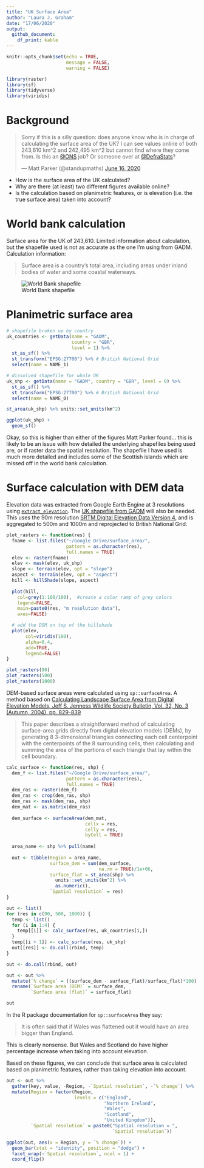 ```yaml
---
title: "UK Surface Area"
author: "Laura J. Graham"
date: "17/06/2020"
output: 
  github_document: 
    df_print: kable
---
```


```r
knitr::opts_chunk$set(echo = TRUE, 
                      message = FALSE,
                      warning = FALSE)
```


```r
library(raster)
library(sf)
library(tidyverse)
library(viridis)
```

# Background

<blockquote class="twitter-tweet" data-partner="tweetdeck"><p lang="en" dir="ltr">Sorry if this is a silly question: does anyone know who is in charge of calculating the surface area of the UK? I can see values online of both 243,610 km^2 and 242,495 km^2 but cannot find where they come from. Is this an <a href="https://twitter.com/ONS?ref_src=twsrc%5Etfw">@ONS</a> job? Or someone over at <a href="https://twitter.com/DefraStats?ref_src=twsrc%5Etfw">@DefraStats</a>?</p>&mdash; Matt Parker (@standupmaths) <a href="https://twitter.com/standupmaths/status/1272856901374672901?ref_src=twsrc%5Etfw">June 16, 2020</a></blockquote>
<script async src="https://platform.twitter.com/widgets.js" charset="utf-8"></script>

- How is the surface area of the UK calculated? 
- Why are there (at least) two different figures available online? 
- Is the calculation based on planimetric features, or is elevation (i.e. the true surface area) taken into account? 

# World bank calculation

Surface area for the UK of 243,610. Limited information about calculation, but the shapefile used is not as accurate as the one I'm using from GADM. Calculation information:

> Surface area is a country's total area, including areas under inland bodies of water and some coastal waterways. 

![World Bank shapefile](world_bank_sa.png)

# Planimetric surface area 

```r
# shapefile broken up by country
uk_countries <- getData(name = "GADM", 
                        country = "GBR", 
                        level = 1) %>% 
  st_as_sf() %>% 
  st_transform("EPSG:27700") %>% # British National Grid
  select(name = NAME_1)

# dissolved shapefile for whole UK
uk_shp <- getData(name = "GADM", country = "GBR", level = 0) %>% 
  st_as_sf() %>% 
  st_transform("EPSG:27700") %>% # British National Grid
  select(name = NAME_0)

st_area(uk_shp) %>% units::set_units(km^2)

ggplot(uk_shp) + 
  geom_sf()
```

Okay, so this is higher than either of the figures Matt Parker found... this is likely to be an issue with how detailed the underlying shapefiles being used are, or if raster data the spatial resolution. The shapefile I have used is much more detailed and includes some of the Scottish islands which are missed off in the world bank calculation. 

# Surface calculation with DEM data

Elevation data was extracted from Google Earth Engine at 3 resolutions using [`extract_elevation`](https://code.earthengine.google.com/f564497cdfdbe45cfbbe8030ab30a808). The [UK shapefile from GADM](https://code.earthengine.google.com/?asset=users/LauraJaneEGraham/UK_countries) will also be needed. This uses the 90m resolution [SRTM Digital Elevation Data Version 4](https://developers.google.com/earth-engine/datasets/catalog/CGIAR_SRTM90_V4), and is aggregated to 500m and 1000m and reprojected to British National Grid. 

```r
plot_rasters <- function(res) {
  fname <- list.files("~/Google Drive/surface_area/", 
                      pattern = as.character(res), 
                      full.names = TRUE)
  elev <- raster(fname)
  elev <- mask(elev, uk_shp)
  slope <- terrain(elev, opt = "slope")
  aspect <- terrain(elev, opt = "aspect")
  hill <- hillShade(slope, aspect)
  
  plot(hill,
    col=grey(1:100/100),  #create a color ramp of grey colors
    legend=FALSE,
    main=paste0(res, "m resolution data"),
    axes=FALSE)

  # add the DSM on top of the hillshade
  plot(elev,
       col=viridis(100),
       alpha=0.4,
       add=TRUE,
       legend=FALSE)
}

plot_rasters(90)
plot_rasters(500)
plot_rasters(1000)
```

DEM-based surface areas were calculated using `sp::surfaceArea`. A method based on [Calculating Landscape Surface Area from Digital Elevation Models, Jeff S. Jenness Wildlife Society Bulletin, Vol. 32, No. 3 (Autumn, 2004), pp. 829-839](https://www.fs.usda.gov/treesearch/pubs/20437)

> This paper describes a straightforward method of calculating surface-area grids directly from digital elevation models (DEMs), by generating 8 3-dimensional triangles connecting each cell centerpoint with the centerpoints of the 8 surrounding cells, then calculating and summing the area of the portions of each triangle that lay within the cell boundary. 

```r
calc_surface <- function(res, shp) {
  dem_f <- list.files("~/Google Drive/surface_area/", 
                      pattern = as.character(res), 
                      full.names = TRUE)
  dem_ras <- raster(dem_f)
  dem_ras <- crop(dem_ras, shp)
  dem_ras <- mask(dem_ras, shp)
  dem_mat <- as.matrix(dem_ras)
  
  dem_surface <- surfaceArea(dem_mat, 
                             cellx = res, 
                             celly = res, 
                             byCell = TRUE)
  
  area_name <- shp %>% pull(name)
  
  out <- tibble(Region = area_name, 
                surface_dem = sum(dem_surface,
                                  na.rm = TRUE)/1e+06, 
                surface_flat = st_area(shp) %>% 
                  units::set_units(km^2) %>% 
                  as.numeric(), 
                `Spatial resolution` = res)
}

out <- list()
for (res in c(90, 500, 1000)) {
  temp <- list()
  for (i in 1:4) {
    temp[[i]] <- calc_surface(res, uk_countries[i,])
  }
  temp[[i + 1]] <- calc_surface(res, uk_shp)
  out[[res]] <- do.call(rbind, temp)
}

out <- do.call(rbind, out)

out <- out %>% 
  mutate(`% change` = ((surface_dem - surface_flat)/surface_flat)*100) %>% 
  rename(`Surface area (DEM)` = surface_dem,
         `Surface area (flat)` = surface_flat)

out
```

In the R package documentation for `sp::surfaceArea` they say: 

> It is often said that if Wales was flattened out it would have an area bigger than England.

This is clearly nonsense. But Wales and Scotland do have higher percentage increase when taking into account elevation. 

Based on these figures, we can conclude that surface area is calculated based on planimetric features, rather than taking elevation into account.

```r
out <- out %>% 
  gather(key, value, -Region, -`Spatial resolution`, -`% change`) %>% 
  mutate(Region = factor(Region, 
                         levels = c("England", 
                                    "Northern Ireland", 
                                    "Wales", 
                                    "Scotland", 
                                    "United Kingdom")),
         `Spatial resolution` = paste0("Spatial resolution = ", 
                                       `Spatial resolution`))

ggplot(out, aes(x = Region, y = `% change`)) + 
  geom_bar(stat = "identity", position = "dodge") + 
  facet_wrap(~`Spatial resolution`, ncol = 1) + 
  coord_flip()
```



